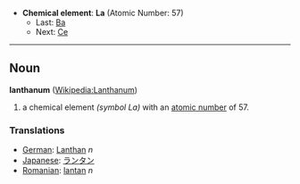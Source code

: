 *'''Chemical element''': '''La''' (Atomic Number: 57)
**Last: [[Barium|Ba]]
**Next: [[Cerium|Ce]]
----
== Noun ==
'''lanthanum''' ([[en:Lanthanum|Wikipedia:Lanthanum]])

# a chemical element ''(symbol La)'' with an [[atomic number]] of 57.

===Translations===
*[[German]]: [[Lanthan]] ''n''
*[[Japanese]]: [[ランタン]]
*[[Romanian]]: [[lantan]] ''n''